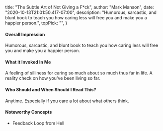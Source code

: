 
  title: "The Subtle Art of Not Giving a F*ck",
  author: "Mark Manson",
  date: "2020-10-13T21:01:50.417-07:00",
  description: "Humorous, sarcastic, and blunt book to teach you how caring less will free you and make you a happier person.",
  topPick: "",
}


#### Overall Impression


Humorous, sarcastic, and blunt book to teach you how caring less will free you and make you a happier person.

#### What it Invoked In Me

A feeling of silliness for caring so much about so much thus far in life. A reality check on how you've been living so far.



#### Who Should and When Should I Read This?

Anytime. Especially if you care a lot about what others think.



#### Noteworthy Concepts

- Feedback Loop from Hell


